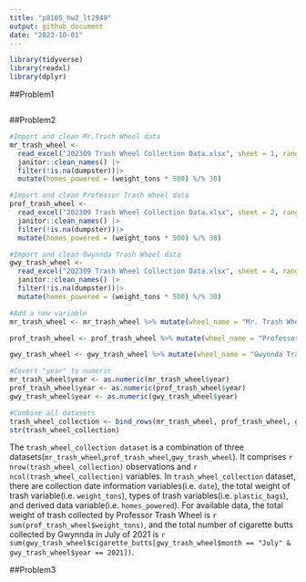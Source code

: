 ```yaml
---
title: "p8105_hw2_lt2949"
output: github_document
date: "2023-10-01"
---
```


```r
library(tidyverse)
library(readxl)
library(dplyr)
```
##Problem1
```r

```


##Problem2
```r
#Import and clean Mr.Trash Wheel data
mr_trash_wheel <- 
  read_excel("202309 Trash Wheel Collection Data.xlsx", sheet = 1, range = "A2:N549") |>
  janitor::clean_names() |>
  filter(!is.na(dumpster))|>
  mutate(homes_powered = (weight_tons * 500) %/% 30)

#Import and clean Professor Trash Wheel data
prof_trash_wheel <- 
  read_excel("202309 Trash Wheel Collection Data.xlsx", sheet = 2, range = "A2:M96") |>
  janitor::clean_names() |>
  filter(!is.na(dumpster))|>
  mutate(homes_powered = (weight_tons * 500) %/% 30)

#Import and clean Gwynnda Trash Wheel data
gwy_trash_wheel <- 
  read_excel("202309 Trash Wheel Collection Data.xlsx", sheet = 4, range = "A2:K108") |>
  janitor::clean_names() |>
  filter(!is.na(dumpster))|>
  mutate(homes_powered = (weight_tons * 500) %/% 30)

#Add a new variable 
mr_trash_wheel <- mr_trash_wheel %>% mutate(wheel_name = "Mr. Trash Wheel")

prof_trash_wheel <- prof_trash_wheel %>% mutate(wheel_name = "Professor Trash Wheel")

gwy_trash_wheel <- gwy_trash_wheel %>% mutate(wheel_name = "Gwynnda Trash Wheel")

#Covert "year" to numeric
mr_trash_wheel$year <- as.numeric(mr_trash_wheel$year)
prof_trash_wheel$year <- as.numeric(prof_trash_wheel$year)
gwy_trash_wheel$year <- as.numeric(gwy_trash_wheel$year)

#Combine all datasets
trash_wheel_collection <- bind_rows(mr_trash_wheel, prof_trash_wheel, gwy_trash_wheel)
str(trash_wheel_collection)

```
The `trash_wheel_collection dataset` is a combination of three datasets(`mr_trash_wheel`,`prof_trash_wheel`,`gwy_trash_wheel`). It comprises `r nrow(trash_wheel_collection)` observations and `r ncol(trash_wheel_collection)` variables. In `trash_wheel_collection` dataset, there are collection date information variables(i.e. `date`), the total weight of trash variable(i.e. `weight_tons`), types of trash variables(i.e. `plastic_bags`), and derived data variable(i.e. `homes_powered`). For available data, the total weight of trash collected by Professor Trash Wheel is `r sum(prof_trash_wheel$weight_tons)`, and the total number of cigarette butts collected by Gwynnda in July of 2021 is `r sum(gwy_trash_wheel$cigarette_butts[gwy_trash_wheel$month == "July" & gwy_trash_wheel$year == 2021])`.


##Problem3
```r

```


